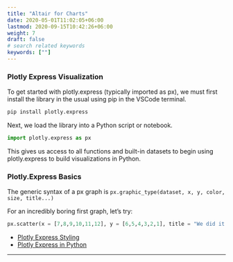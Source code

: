 ```yaml
---
title: "Altair for Charts"
date: 2020-05-01T11:02:05+06:00
lastmod: 2020-09-15T10:42:26+06:00
weight: 7
draft: false
# search related keywords
keywords: [""]
---
```


### Plotly Express Visualization

To get started with plotly.express (typically imported as px), we must first install the library in the usual using pip in the VSCode terminal. 

```python
pip install plotly.express
```

Next, we load the library into a Python script or notebook.

```python
import plotly.express as px
```


This gives us access to all functions and built-in datasets to begin using plotly.express to build visualizations in Python.

### Plotly.Express Basics

The generic syntax of a px graph is `px.graphic_type(dataset, x, y, color, size, title...)`

For an incredibly boring first graph, let's try:

```python
px.scatter(x = [7,8,9,10,11,12], y = [6,5,4,3,2,1], title = "We did it!")
```

- [Plotly Express Styling](https://plotly.com/python/styling-plotly-express/)
- [Plotly Express in Python](https://plotly.com/python/plotly-express/)

---
